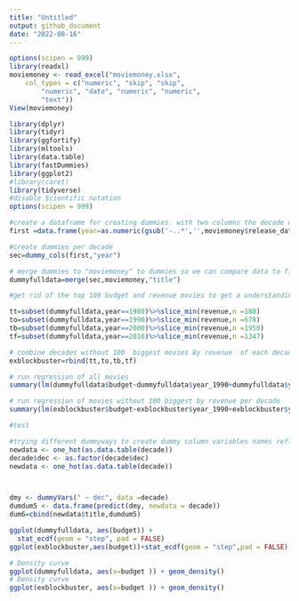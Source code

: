 ```yaml
---
title: "Untitled"
output: github_document
date: "2022-08-16"
---
```


```r
options(scipen = 999)
library(readxl)
moviemoney <- read_excel("moviemoney.xlsx", 
    col_types = c("numeric", "skip", "skip", 
        "numeric", "date", "numeric", "numeric", 
        "text"))
View(moviemoney)
```

```r
library(dplyr)
library(tidyr)
library(ggfortify)
library(mltools)
library(data.table)
library(fastDummies)
library(ggplot2)
#library(caret)
library(tidyverse)
#disable Scientific notation 
options(scipen = 999)
```



```r
#create a dataframe for creating dummies  with two columns the decade when the movie was made byand the title of the movie 
first =data.frame(year=as.numeric(gsub('-..*','',moviemoney$release_date ))%/%10 *10,title=moviemoney$title)%>%filter( year==2000|year==2010 |year==1990|year==1980)
```
```r
#create dummies per decade 
sec=dummy_cols(first,"year")
```

```r
# merge dummies to "moviemoney" to dummies so we can compare data to financial data 
dummyfulldata=merge(sec,moviemoney,"title")


```
```r
#get rid of the top 100 budget and revenue movies to get a understanding of the "block buster"effect where the biggest movies drive sells

tt=subset(dummyfulldata,year==1980)%>%slice_min(revenue,n =180)
to=subset(dummyfulldata,year==1990)%>%slice_min(revenue,n =678)
tb=subset(dummyfulldata,year==2000)%>%slice_min(revenue,n =1950)
tf=subset(dummyfulldata,year==2010)%>%slice_min(revenue,n =1347)

```
```r
# combine decades without 100  biggest movies By revenue  of each decade 
exblockbuster=rbind(tt,to,tb,tf)

```

```r
# run regression of all movies 
summary(lm(dummyfulldata$budget~dummyfulldata$year_1990+dummyfulldata$year_2000+dummyfulldata$year_2010))


```
```r
# run regression of movies without 100 biggest by revenue per decade 
summary(lm(exblockbuster$budget~exblockbuster$year_1990+exblockbuster$year_2000+exblockbuster$year_2010))
```

```r
#test
```


```r
#trying different dummyways to create dummy column variables names reflect prior versions  
newdata <- one_hot(as.data.table(decade))
decade$dec <- as.factor(decade$dec)
newdata <- one_hot(as.data.table(decade))



dmy <- dummyVars(" ~ dec", data =decade)
dumdum5 <- data.frame(predict(dmy, newdata = decade))
dum6=cbind(newdata$title,dumdum5)
```



```r
ggplot(dummyfulldata, aes(budget)) +
  stat_ecdf(geom = "step", pad = FALSE)
ggplot(exblockbuster,aes(budget))+stat_ecdf(geom = "step",pad = FALSE)

# Density curve
ggplot(dummyfulldata, aes(x=budget )) + geom_density()
# Density curve
ggplot(exblockbuster, aes(x=budget )) + geom_density()

```

```r



```
